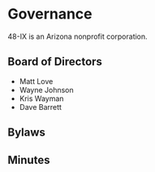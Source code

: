 
# Governance

48-IX is an Arizona nonprofit corporation.

## Board of Directors

- Matt Love
- Wayne Johnson
- Kris Wayman
- Dave Barrett

## Bylaws

<Skeleton height="20px" my="10px" />
<Skeleton height="20px" my="10px" />
<Skeleton height="20px" my="10px" />

## Minutes

<Skeleton height="20px" my="10px" />
<Skeleton height="20px" my="10px" />
<Skeleton height="20px" my="10px" />
